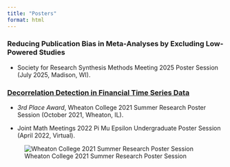 ```yaml
---
title: "Posters"
format: html
---
```


### Reducing Publication Bias in Meta-Analyses by Excluding Low-Powered Studies

-   Society for Research Synthesis Methods Meeting 2025 Poster Session (July 2025, Madison, WI).

### [Decorrelation Detection in Financial Time Series Data](https://www.wheaton.edu/academics/natural-sciences/summer-research-program/poster-session-awardees/2021/)

-   *3rd Place Award*, Wheaton College 2021 Summer Research Poster Session (October 2021, Wheaton, IL).

-   Joint Math Meetings 2022 Pi Mu Epsilon Undergraduate Poster Session (April 2022, Virtual).

![Wheaton College 2021 Summer Research Poster Session](images/poster01.jpg)
